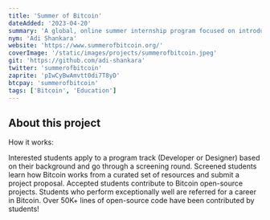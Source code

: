```yaml
---
title: 'Summer of Bitcoin'
dateAdded: '2023-04-20'
summary: 'A global, online summer internship program focused on introducing university students to Bitcoin open-source development and design.'
nym: 'Adi Shankara'
website: 'https://www.summerofbitcoin.org/'
coverImage: '/static/images/projects/summerofbitcoin.jpeg'
git: 'https://github.com/adi-shankara'
twitter: 'summerofbitcoin'
zaprite: 'pIwCyBwAmvtt0di7T8yD'
btcpay: 'summerofbitcoin'
tags: ['Bitcoin', 'Education']
---
```


## About this project

How it works:

Interested students apply to a program track (Developer or Designer) based on their background and go through a screening round. Screened students learn how Bitcoin works from a curated set of resources and submit a project proposal. Accepted students contribute to Bitcoin open-source projects. Students who perform exceptionally well are referred for a career in Bitcoin. Over 50K+ lines of open-source code have been contributed by students!
